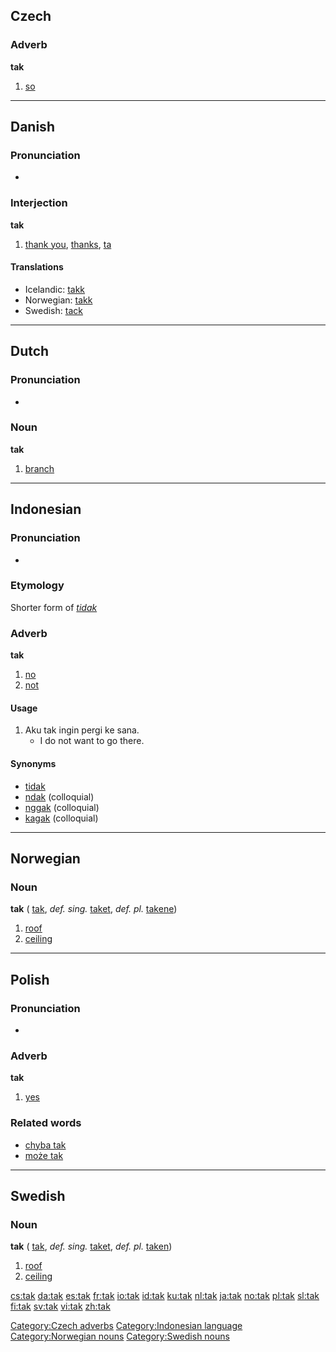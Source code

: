==Czech==
===Adverb===
'''tak'''

# [[so]]

[[Category:Czech adverbs]]


----

==Danish==
===Pronunciation===
*{{IPA|/tak/}}

===Interjection===
'''tak'''

#[[thank you]], [[thanks]], [[ta]]

<!-- please do not remove the cognate translations -->
====Translations====
*Icelandic: [[takk]]
*Norwegian: [[takk]]
*Swedish: [[tack]]


----
==Dutch==
===Pronunciation===
*{{IPA|/tak/}}

===Noun===
'''tak''' {{m}}

# [[branch]]

----

==Indonesian==
===Pronunciation===
*{{IPA|/tak/}}
===Etymology===
Shorter form of ''[[tidak]]''
===Adverb===
'''tak'''

# [[no]]
# [[not]]

====Usage====
# Aku tak ingin pergi ke sana.
#* I do not want to go there.

====Synonyms====
* [[tidak]]
* [[ndak]] (colloquial)
* [[nggak]] (colloquial)
* [[kagak]] (colloquial)

[[Category:Indonesian language]]

----

==Norwegian==
===Noun===
'''tak''' {{n}} ({{p}} [[tak]], ''def. sing.'' [[taket]], ''def. pl.'' [[takene]])

#[[roof]]
#[[ceiling]]

[[Category:Norwegian nouns]]

----

==Polish==
===Pronunciation===
*{{IPA|/tak/}} {{audio|pl-tak.ogg|audio}}

===Adverb===
'''tak'''

#[[yes]]

===Related words===
*[[chyba tak]]
*[[może tak]]


----
==Swedish==
===Noun===
'''tak''' {{n}} ({{p}} [[tak]], ''def. sing.'' [[taket]], ''def. pl.'' [[taken]])

#[[roof]]
#[[ceiling]]

[[Category:Swedish nouns]]

[[cs:tak]]
[[da:tak]]
[[es:tak]]
[[fr:tak]]
[[io:tak]]
[[id:tak]]
[[ku:tak]]
[[nl:tak]]
[[ja:tak]]
[[no:tak]]
[[pl:tak]]
[[sl:tak]]
[[fi:tak]]
[[sv:tak]]
[[vi:tak]]
[[zh:tak]]